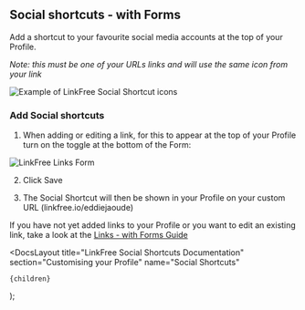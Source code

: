 
## Social shortcuts - with Forms

Add a shortcut to your favourite social media accounts at the top of your Profile.

_Note: this must be one of your URLs links and will use the same icon from your link_

![Example of LinkFree Social Shortcut icons](https://github.com/EddieHubCommunity/LinkFree/assets/82668196/ba099bf6-d61a-4ee2-b8d5-09b2172f0b66)

### Add Social shortcuts

1. When adding or editing a link, for this to appear at the top of your Profile turn on the toggle at the bottom of the Form:

![LinkFree Links Form](https://github.com/EddieHubCommunity/LinkFree/assets/82668196/5cc517d7-1ad0-4d19-bb3c-b02301c2d803)

2. Click Save

3. The Social Shortcut will then be shown in your Profile on your custom URL (linkfree.io/eddiejaoude)


If you have not yet added links to your Profile or you want to edit an existing link, take a look at the [Links - with Forms Guide]()

  <DocsLayout
    title="LinkFree Social Shortcuts Documentation"
    section="Customising your Profile"
    name="Social Shortcuts"
  >
    {children}
  </DocsLayout>
);
